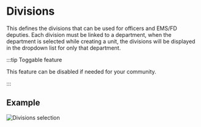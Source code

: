 # Divisions

This defines the divisions that can be used for officers and EMS/FD deputies.
Each division must be linked to a department, when the department is selected while creating a unit, the divisions will be displayed in the dropdown list for only that department.

:::tip Toggable feature

This feature can be disabled if needed for your community.

:::

## Example

![Divisions selection](/features/values/division.png)
